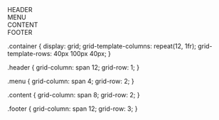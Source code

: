 <div class="container">
    <div class="header">HEADER</div>
    <div class="menu">MENU</div>
    <div class="content">CONTENT</div>
    <div class="footer">FOOTER</div>
</div>

.container {
    display: grid;
    grid-template-columns: repeat(12, 1fr);
    grid-template-rows: 40px 100px 40px;
}

.header {
    grid-column: span 12;
    grid-row: 1;
}

.menu {
    grid-column: span 4;
    grid-row: 2;
}

.content {
    grid-column: span 8;
    grid-row: 2;
}

.footer {
    grid-column: span 12;
    grid-row: 3;
}

